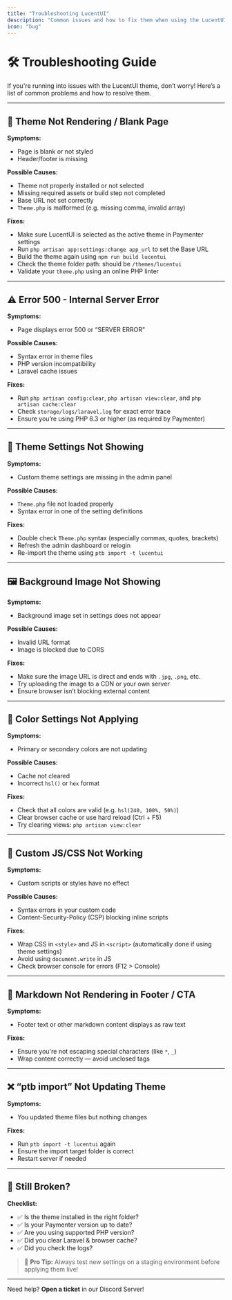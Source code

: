 ```yaml
---
title: "Troubleshooting LucentUI"
description: "Common issues and how to fix them when using the LucentUI theme for Paymenter."
icon: "bug"
---
```


# 🛠️ Troubleshooting Guide

If you're running into issues with the LucentUI theme, don’t worry! Here’s a list of common problems and how to resolve them.

---

## 🚫 Theme Not Rendering / Blank Page

**Symptoms:**
- Page is blank or not styled
- Header/footer is missing

**Possible Causes:**
- Theme not properly installed or not selected
- Missing required assets or build step not completed
- Base URL not set correctly
- `Theme.php` is malformed (e.g. missing comma, invalid array)

**Fixes:**
- Make sure LucentUI is selected as the active theme in Paymenter settings
- Run `php artisan app:settings:change app_url` to set the Base URL
- Build the theme again using `npm run build lucentui`
- Check the theme folder path: should be `/themes/lucentui`
- Validate your `theme.php` using an online PHP linter

---

## ⚠️ Error 500 - Internal Server Error

**Symptoms:**
- Page displays error 500 or “SERVER ERROR”

**Possible Causes:**
- Syntax error in theme files
- PHP version incompatibility
- Laravel cache issues

**Fixes:**
- Run `php artisan config:clear`, `php artisan view:clear`, and `php artisan cache:clear`
- Check `storage/logs/laravel.log` for exact error trace
- Ensure you’re using PHP 8.3 or higher (as required by Paymenter)

---

## 🧩 Theme Settings Not Showing

**Symptoms:**
- Custom theme settings are missing in the admin panel

**Possible Causes:**
- `Theme.php` file not loaded properly
- Syntax error in one of the setting definitions

**Fixes:**
- Double check `Theme.php` syntax (especially commas, quotes, brackets)
- Refresh the admin dashboard or relogin
- Re-import the theme using `ptb import -t lucentui`

---

## 🖼️ Background Image Not Showing

**Symptoms:**
- Background image set in settings does not appear

**Possible Causes:**
- Invalid URL format
- Image is blocked due to CORS

**Fixes:**
- Make sure the image URL is direct and ends with `.jpg`, `.png`, etc.
- Try uploading the image to a CDN or your own server
- Ensure browser isn’t blocking external content

---

## 🎨 Color Settings Not Applying

**Symptoms:**
- Primary or secondary colors are not updating

**Possible Causes:**
- Cache not cleared
- Incorrect `hsl()` or `hex` format

**Fixes:**
- Check that all colors are valid (e.g. `hsl(240, 100%, 50%)`)
- Clear browser cache or use hard reload (Ctrl + F5)
- Try clearing views: `php artisan view:clear`

---

## 🔧 Custom JS/CSS Not Working

**Symptoms:**
- Custom scripts or styles have no effect

**Possible Causes:**
- Syntax errors in your custom code
- Content-Security-Policy (CSP) blocking inline scripts

**Fixes:**
- Wrap CSS in `<style>` and JS in `<script>` (automatically done if using theme settings)
- Avoid using `document.write` in JS
- Check browser console for errors (F12 > Console)

---

## 🧼 Markdown Not Rendering in Footer / CTA

**Symptoms:**
- Footer text or other markdown content displays as raw text

**Fixes:**
- Ensure you're not escaping special characters (like `*`, `_`)
- Wrap content correctly — avoid unclosed tags

---

## ❌ “ptb import” Not Updating Theme

**Symptoms:**
- You updated theme files but nothing changes

**Fixes:**
- Run `ptb import -t lucentui` again
- Ensure the import target folder is correct
- Restart server if needed

---

## 🧪 Still Broken?

**Checklist:**
- ✅ Is the theme installed in the right folder?
- ✅ Is your Paymenter version up to date?
- ✅ Are you using supported PHP version?
- ✅ Did you clear Laravel & browser cache?
- ✅ Did you check the logs?

> 🧠 **Pro Tip:** Always test new settings on a staging environment before applying them live!

---

Need help? **Open a ticket** in our Discord Server!

